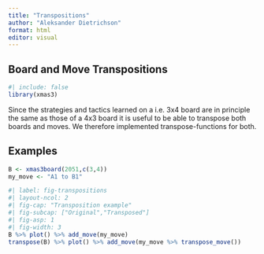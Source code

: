 ```yaml
---
title: "Transpositions"
author: "Aleksander Dietrichson"
format: html
editor: visual
---
```


## Board and Move Transpositions

```r
#| include: false
library(xmas3)

```

Since the strategies and tactics learned on a i.e. 3x4 board are in principle the same as those of a 4x3 board it is useful to be able to transpose both boards and moves. We therefore implemented transpose-functions for both.

## Examples

```r
B <- xmas3board(2051,c(3,4))
my_move <- "A1 to B1"

```

```r
#| label: fig-transpositions
#| layout-ncol: 2
#| fig-cap: "Transposition example"
#| fig-subcap: ["Original","Transposed"]
#| fig-asp: 1
#| fig-width: 3
B %>% plot() %>% add_move(my_move)
transpose(B) %>% plot() %>% add_move(my_move %>% transpose_move())

```
